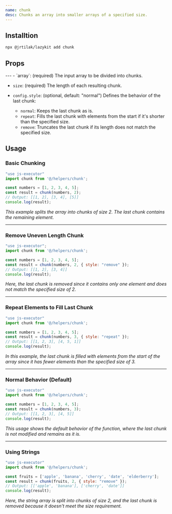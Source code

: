 ```yaml
---
name: chunk
desc: Chunks an array into smaller arrays of a specified size.
---
```


<CodePreview methodName="chunk"/>

## Installtion

```bash
npx @jrtilak/lazykit add chunk
```

## Props
<PropsTable methodName="chunk"/>
 ---
- `array`: (required) The input array to be divided into chunks.
  
- `size`: (required) The length of each resulting chunk.
  
- `config.style`: (optional, default: "normal") Defines the behavior of the last chunk:
  - `normal`: Keeps the last chunk as is.
  - `repeat`: Fills the last chunk with elements from the start if it's shorter than the specified size.
  - `remove`: Truncates the last chunk if its length does not match the specified size. 

## Usage
### Basic Chunking
```typescript
"use js-executor"
import chunk from '@/helpers/chunk';

const numbers = [1, 2, 3, 4, 5];
const result = chunk(numbers, 2);
// Output: [[1, 2], [3, 4], [5]]
console.log(result);
```
*This example splits the array into chunks of size 2. The last chunk contains the remaining element.*

---

### Remove Uneven Length Chunk
```javascript
"use js-executor";
import chunk from '@/helpers/chunk';

const numbers = [1, 2, 3, 4, 5];
const result = chunk(numbers, 2, { style: "remove" });
// Output: [[1, 2], [3, 4]]
console.log(result);
```
*Here, the last chunk is removed since it contains only one element and does not match the specified size of 2.*

---

### Repeat Elements to Fill Last Chunk
```javascript
"use js-executor"
import chunk from '@/helpers/chunk';

const numbers = [1, 2, 3, 4, 5];
const result = chunk(numbers, 3, { style: "repeat" });
// Output: [[1, 2, 3], [4, 5, 1]]
console.log(result);
```
*In this example, the last chunk is filled with elements from the start of the array since it has fewer elements than the specified size of 3.*

---

### Normal Behavior (Default)
```javascript
"use js-executor"
import chunk from '@/helpers/chunk';

const numbers = [1, 2, 3, 4, 5];
const result = chunk(numbers, 3);
// Output: [[1, 2, 3], [4, 5]]
console.log(result);
```
*This usage shows the default behavior of the function, where the last chunk is not modified and remains as it is.*

---

### Using Strings
```javascript
"use js-executor"
import chunk from '@/helpers/chunk';

const fruits = ['apple', 'banana', 'cherry', 'date', 'elderberry'];
const result = chunk(fruits, 2, { style: "remove" });
// Output: [['apple', 'banana'], ['cherry', 'date']]
console.log(result);
```
*Here, the string array is split into chunks of size 2, and the last chunk is removed because it doesn't meet the size requirement.*